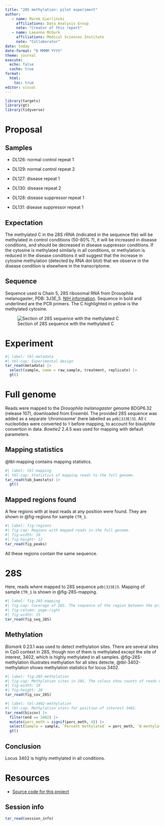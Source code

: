 ```yaml
---
title: "28S methylation: pilot experiment"
author:
   - name: Marek Gierlinski
     affiliations: Data Analysis Group
     note: "Creator of this report"
   - name: Leeanne McGurk
     affiliations: Medical Sciences Institute
     note: "Collaborator"
date: today
date-format: "D MMMM YYYY"
theme: journal
execute: 
  echo: false
  cache: true
format:
  html:
    toc: true
editor: visual
---
```


```r
library(targets)
library(gt)
library(tidyverse)
```


::: {.panel-tabset}

# Proposal

## Samples

 - DL126: normal control repeat 1
 - DL129: normal control repeat 2

 - DL127: disease repeat 1
 - DL130: disease repeat 2

 - DL128: disease suppressor repeat 1
 - DL131: disease suppressor repeat 1

## Expectation 

The methylated C in the 28S rRNA (indicated in the sequence file) will be methylated in control conditions (50-80% ?), it will be increased in disease conditions, and should be decreased in disease suppressor conditions. If the cytosine is methylated similarly in all conditions, or methylation is reduced in the disease conditions it will suggest that the increase in cytosine methylation (detected by RNA dot blot) that we observe in the disease condition is elsewhere in the transcriptome.

## Sequence

Sequence used is Chain 5, 28S ribosomal RNA from Drosophila melanogaster, PDB: 3J3E_5. [NIH information](https://www.ncbi.nlm.nih.gov/nucleotide/3J3E_5). Sequence in bold and underlined are the PCR primers. The C highlighted in yellow is the methylated cytosine. 

![Section of 28S sequence with the methylated C](images/methylated_c.png)


# Experiment

```r
#| label: tbl-metadata
#| tbl-cap: Experimental design
tar_read(metadata) |> 
  select(sample, name = raw_sample, treatment, replicate) |> 
  gt()
```

# Full genome

Reads were mapped to the *Drosophila melanogaster* genome BDGP6.32 (release 107), downloaded from Ensembl. The provided 28S sequence was added as a separate 'chromosome' (here labelled as `pdb|3J3E|5`). All `C` nucleotides were converted to `T` before mapping, to account for bisulphite convertion in data. *Bowtie2* 2.4.5 was used for mapping with default parameters.

## Mapping statistics

@tbl-mapping contains mapping statistics.

```r
#| label: tbl-mapping
#| tbl-cap: Statistics of mapping reads to the full genome.
tar_read(tab_bamstats) |> 
  gt()
```

## Mapped regions found

A few regions with at least reads at any position were found. They are shown in @fig-regions for sample `CTR_1`.

```r
#| label: fig-regions
#| fig-cap: Regions with mapped reads in the full genome.
#| fig-width: 10
#| fig-height: 12
tar_read(fig_peaks)
```

All these regions contain the same sequence.

# 28S

Here, reads where mapped to 28S sequence `pdb|3J3E|5`. Mapping of sample `CTR_1` is shown in @fig-28S-mapping. 

```r
#| label: fig-28S-mapping
#| fig-cap: Coverage of 28S. The sequence of the region between the primers is shown. Depth drops sharply outside primer regions.
#| fig-column: page-right
#| fig-width: 15
tar_read(fig_seq_28S) 
```

## Methylation

*Bismark* 0.23.1 was used to detect methylation sites. There are several sites in CpG context in 28S, though non of them is methylated except the site of interest, 3402, which is highly methylated in all samples. @fig-28S-methylation illustrates methylation for all sites detecte, @tbl-3402-methylation shows methylation statistics for locus 3402.


```r
#| label: fig-28S-methylation
#| fig-cap: Methylation sites in 28S. The colous show counts of reads with and without methylation.
#| fig-width: 10
#| fig-height: 20
tar_read(fig_cov_28S)
```



```r
#| label: tbl-3402-methylation
#| tbl-cap: Methylation stats for position of interest 3402.
tar_read(biscov) |>
  filter(end == 3402) |> 
  mutate(perc_meth = signif(perc_meth, 4)) |> 
  select(Sample = sample, `Percent methylated` = perc_meth, `N methylated` = n_meth, `N unmethylated` = n_unmeth) |> 
  gt()
```


## Conclusion

Locus 3402 is highly methylated in all conditions.


# Resources

 - [Source code for this project](https://github.com/bartongroup/MG_Methyl28S)

## Session info

```r
tar_read(session_info)
```

:::

